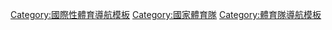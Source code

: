 {{template category}}

[[Category:國際性體育導航模板|Category:國際性體育導航模板]]
[[Category:國家體育隊|Category:國家體育隊]]
[[Category:體育隊導航模板|Category:體育隊導航模板]]